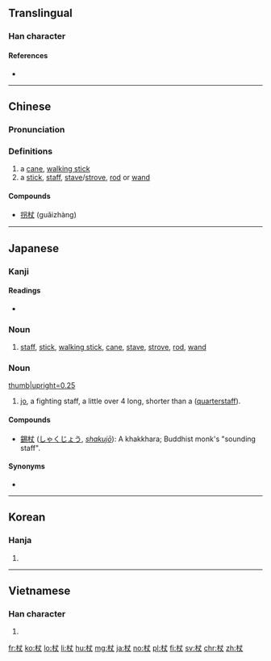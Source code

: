 ==Translingual==

===Han character===
{{Han char|rn=75|rad=木|as=03|sn=7|four=45900|canj=DJK|ids=⿰木丈}}

====References====
* {{Han ref|kx=0512.010|dkj=14469|dj=0897.050|hdz=21159.020|uh=6756|ud=26454|bh=A7FA|bd=43002}}

----

==Chinese==
{{zh-forms}}

===Pronunciation===
{{zh-pron
|m=zhàng
|c=zoeng6
|mc=y
|oc=y
|ma=
|cat=n
}}

===Definitions===
# a [[cane]], [[walking stick]]
# a [[stick]], [[staff]], [[stave]]/[[strove]], [[rod]] or [[wand]]

====Compounds====
* [[拐杖]] (guǎizhàng)

----

==Japanese==

===Kanji===
{{ja-kanji|grade=n|rs=木03}}

====Readings====
* {{ja-readings|on=[[じょう]] (jō)|kun=[[つえ]] (tsue)}}

===Noun===
{{ja-noun|つえ}}

# [[staff]], [[stick]], [[walking stick]], [[cane]], [[stave]], [[strove]], [[rod]], [[wand]]

===Noun===
[[Image:A red oak jō.png|thumb|upright=0.25]]
{{ja-noun|じょう}}

# [[jo]], a fighting staff, a little over 4 {{term|尺||[[shaku]], about 30 cm or a foot|tr=[[しゃく]], [[shaku]]|lang=ja|sc=Jpan}} long, shorter than a {{l|en|bo}} ([[quarterstaff]]).

====Compounds====
* [[錫杖]] ([[しゃくじょう]], ''[[shakujō]]''): A khakkhara; Buddhist monk's "sounding staff".

====Synonyms====
* {{term|棒||{{l|en|bo}}|tr={{l|ja|ぼう}}, [[bō]]|sc=Jpan|lang=ja}}

----

==Korean==

===Hanja===
{{ko-hanja|hangeul=장|eumhun=|rv=jang|mr=chang|y=cang}}

# {{defn|lang=ko|sort=木03}}

----

==Vietnamese==

===Han character===
{{vi-hantu|[[trượng]], [[rường]]|rs=木03}}

# {{defn|lang=vi|sort=木03}}

[[fr:杖]]
[[ko:杖]]
[[lo:杖]]
[[li:杖]]
[[hu:杖]]
[[mg:杖]]
[[ja:杖]]
[[no:杖]]
[[pl:杖]]
[[fi:杖]]
[[sv:杖]]
[[chr:杖]]
[[zh:杖]]